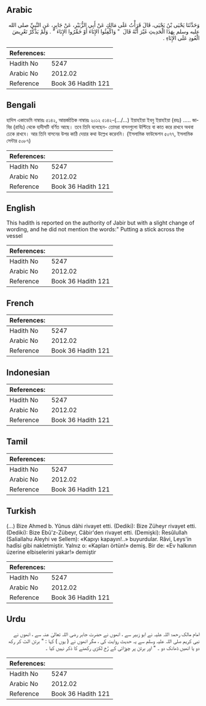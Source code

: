## Arabic


<div dir="rtl" lang="ar" style={{fontSize:'larger',backgroundColor:'#f8f9fa',padding:20}}>
وَحَدَّثَنَا يَحْيَى بْنُ يَحْيَى، قَالَ قَرَأْتُ عَلَى مَالِكٍ عَنْ أَبِي الزُّبَيْرِ، عَنْ جَابِرٍ، عَنِ النَّبِيِّ صلى الله عليه وسلم بِهَذَا الْحَدِيثِ غَيْرَ أَنَّهُ قَالَ ‏ "‏ وَاكْفِئُوا الإِنَاءَ أَوْ خَمِّرُوا الإِنَاءَ ‏"‏ ‏.‏ وَلَمْ يَذْكُرْ تَعْرِيضَ الْعُودِ عَلَى الإِنَاءِ ‏.‏
</div>
<div style={{backgroundColor:'#f8f9fa',padding:20, marginBottom: 10}}><table> <thead> <tr> <th>References:</th> <th></th> </tr> </thead> <tbody><tr><td>Hadith No</td><td>5247</td></tr><tr><td>Arabic No</td><td>2012.02</td></tr><tr><td>Reference</td><td>Book 36 Hadith 121</td></tr></tbody></table></div>

## Bengali


<div dir="ltr" lang="bn" style={{fontSize:'larger',backgroundColor:'#f8f9fa',padding:20}}>
হাদিস একাডেমি নাম্বারঃ ৫১৪২, আন্তর্জাতিক নাম্বারঃ ২০১২ ৫১৪২-(.../...) ইয়াহইয়া ইবনু ইয়াহইয়া (রহঃ) ..... জাবির (রাযিঃ) থেকে হাদীসটি বর্ণিত আছে। তবে তিনি বলেছেন- তোমরা বাসনগুলো উল্টিয়ে বা কাত করে রাখবে অথবা ঢেকে রাখবে। আর তিনি বাসনের উপর কাঠি দেয়ার কথা উল্লেখ করেননি। (ইসলামিক ফাউন্ডেশন ৫০৭৭, ইসলামিক সেন্টার ৫০৮৭)
</div>
<div style={{backgroundColor:'#f8f9fa',padding:20, marginBottom: 10}}><table> <thead> <tr> <th>References:</th> <th></th> </tr> </thead> <tbody><tr><td>Hadith No</td><td>5247</td></tr><tr><td>Arabic No</td><td>2012.02</td></tr><tr><td>Reference</td><td>Book 36 Hadith 121</td></tr></tbody></table></div>

## English


<div dir="ltr" lang="en" style={{fontSize:'larger',backgroundColor:'#f8f9fa',padding:20}}>
This hadith is reported on the authority of Jabir but with a slight change of wording, and he did not mention the words:" Putting a stick across the vessel
</div>
<div style={{backgroundColor:'#f8f9fa',padding:20, marginBottom: 10}}><table> <thead> <tr> <th>References:</th> <th></th> </tr> </thead> <tbody><tr><td>Hadith No</td><td>5247</td></tr><tr><td>Arabic No</td><td>2012.02</td></tr><tr><td>Reference</td><td>Book 36 Hadith 121</td></tr></tbody></table></div>

## French


<div dir="ltr" lang="fr" style={{fontSize:'larger',backgroundColor:'#f8f9fa',padding:20}}>

</div>
<div style={{backgroundColor:'#f8f9fa',padding:20, marginBottom: 10}}><table> <thead> <tr> <th>References:</th> <th></th> </tr> </thead> <tbody><tr><td>Hadith No</td><td>5247</td></tr><tr><td>Arabic No</td><td>2012.02</td></tr><tr><td>Reference</td><td>Book 36 Hadith 121</td></tr></tbody></table></div>

## Indonesian


<div dir="ltr" lang="id" style={{fontSize:'larger',backgroundColor:'#f8f9fa',padding:20}}>

</div>
<div style={{backgroundColor:'#f8f9fa',padding:20, marginBottom: 10}}><table> <thead> <tr> <th>References:</th> <th></th> </tr> </thead> <tbody><tr><td>Hadith No</td><td>5247</td></tr><tr><td>Arabic No</td><td>2012.02</td></tr><tr><td>Reference</td><td>Book 36 Hadith 121</td></tr></tbody></table></div>

## Tamil


<div dir="ltr" lang="ta" style={{fontSize:'larger',backgroundColor:'#f8f9fa',padding:20}}>

</div>
<div style={{backgroundColor:'#f8f9fa',padding:20, marginBottom: 10}}><table> <thead> <tr> <th>References:</th> <th></th> </tr> </thead> <tbody><tr><td>Hadith No</td><td>5247</td></tr><tr><td>Arabic No</td><td>2012.02</td></tr><tr><td>Reference</td><td>Book 36 Hadith 121</td></tr></tbody></table></div>

## Turkish


<div dir="ltr" lang="tr" style={{fontSize:'larger',backgroundColor:'#f8f9fa',padding:20}}>
(…) Bize Ahmed b. Yûnus dâhi rivayet etti. (Dediki): Bize Züheyr rivayet etti. (Dediki): Bize Ebû'z-Zübeyr, Câbir'den rivayet etti. (Demişki): Resûlullah (Saliallahu Aleyhi ve Sellem): «Kapıyı kapayın!..» buyurdular. Râvi, Leys'in hadîsi gibi nakletmiştir. Yalnız o: «Kapları örtün!» demiş. Bir de: «Ev halkının üzerine elbiselerini yakar!» demiştir
</div>
<div style={{backgroundColor:'#f8f9fa',padding:20, marginBottom: 10}}><table> <thead> <tr> <th>References:</th> <th></th> </tr> </thead> <tbody><tr><td>Hadith No</td><td>5247</td></tr><tr><td>Arabic No</td><td>2012.02</td></tr><tr><td>Reference</td><td>Book 36 Hadith 121</td></tr></tbody></table></div>

## Urdu


<div dir="rtl" lang="ur" style={{fontSize:'larger',backgroundColor:'#f8f9fa',padding:20}}>
امام مالک رحمۃ اللہ علیہ نے ابو زبیر سے ، انھوں نے حضرت جابر رضی اللہ تعالیٰ عنہ سے ، انھوں نے نبی کریم صلی اللہ علیہ وسلم سے یہ حدیث روایت کی ، مگر انھوں نے ( یوں ) کہا : " برتن الٹ کر رکھ دو یا انھیں ڈھانک دو ۔ " اور برتن پر چوڑائی کے رُخ لکڑی رکھنے کا ذکر نہیں کیا ۔
</div>
<div style={{backgroundColor:'#f8f9fa',padding:20, marginBottom: 10}}><table> <thead> <tr> <th>References:</th> <th></th> </tr> </thead> <tbody><tr><td>Hadith No</td><td>5247</td></tr><tr><td>Arabic No</td><td>2012.02</td></tr><tr><td>Reference</td><td>Book 36 Hadith 121</td></tr></tbody></table></div>